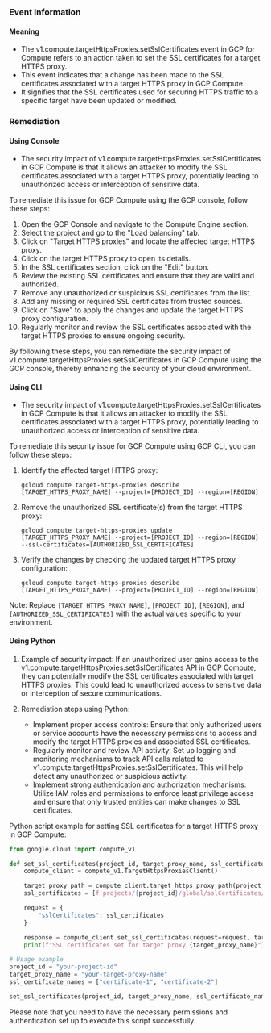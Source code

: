 
### Event Information

#### Meaning

- The v1.compute.targetHttpsProxies.setSslCertificates event in GCP for Compute refers to an action taken to set the SSL certificates for a target HTTPS proxy.
- This event indicates that a change has been made to the SSL certificates associated with a target HTTPS proxy in GCP Compute.
- It signifies that the SSL certificates used for securing HTTPS traffic to a specific target have been updated or modified.

### Remediation

#### Using Console

- The security impact of v1.compute.targetHttpsProxies.setSslCertificates in GCP Compute is that it allows an attacker to modify the SSL certificates associated with a target HTTPS proxy, potentially leading to unauthorized access or interception of sensitive data.

To remediate this issue for GCP Compute using the GCP console, follow these steps:

1. Open the GCP Console and navigate to the Compute Engine section.
2. Select the project and go to the "Load balancing" tab.
3. Click on "Target HTTPS proxies" and locate the affected target HTTPS proxy.
4. Click on the target HTTPS proxy to open its details.
5. In the SSL certificates section, click on the "Edit" button.
6. Review the existing SSL certificates and ensure that they are valid and authorized.
7. Remove any unauthorized or suspicious SSL certificates from the list.
8. Add any missing or required SSL certificates from trusted sources.
9. Click on "Save" to apply the changes and update the target HTTPS proxy configuration.
10. Regularly monitor and review the SSL certificates associated with the target HTTPS proxies to ensure ongoing security.

By following these steps, you can remediate the security impact of v1.compute.targetHttpsProxies.setSslCertificates in GCP Compute using the GCP console, thereby enhancing the security of your cloud environment.

#### Using CLI

- The security impact of v1.compute.targetHttpsProxies.setSslCertificates in GCP Compute is that it allows an attacker to modify the SSL certificates associated with a target HTTPS proxy, potentially leading to unauthorized access or interception of sensitive data.

To remediate this security issue for GCP Compute using GCP CLI, you can follow these steps:

1. Identify the affected target HTTPS proxy:
   ```
   gcloud compute target-https-proxies describe [TARGET_HTTPS_PROXY_NAME] --project=[PROJECT_ID] --region=[REGION]
   ```

2. Remove the unauthorized SSL certificate(s) from the target HTTPS proxy:
   ```
   gcloud compute target-https-proxies update [TARGET_HTTPS_PROXY_NAME] --project=[PROJECT_ID] --region=[REGION] --ssl-certificates=[AUTHORIZED_SSL_CERTIFICATES]
   ```

3. Verify the changes by checking the updated target HTTPS proxy configuration:
   ```
   gcloud compute target-https-proxies describe [TARGET_HTTPS_PROXY_NAME] --project=[PROJECT_ID] --region=[REGION]
   ```

Note: Replace `[TARGET_HTTPS_PROXY_NAME]`, `[PROJECT_ID]`, `[REGION]`, and `[AUTHORIZED_SSL_CERTIFICATES]` with the actual values specific to your environment.

#### Using Python

1. Example of security impact: If an unauthorized user gains access to the v1.compute.targetHttpsProxies.setSslCertificates API in GCP Compute, they can potentially modify the SSL certificates associated with target HTTPS proxies. This could lead to unauthorized access to sensitive data or interception of secure communications.

2. Remediation steps using Python:
   - Implement proper access controls: Ensure that only authorized users or service accounts have the necessary permissions to access and modify the target HTTPS proxies and associated SSL certificates.
   - Regularly monitor and review API activity: Set up logging and monitoring mechanisms to track API calls related to v1.compute.targetHttpsProxies.setSslCertificates. This will help detect any unauthorized or suspicious activity.
   - Implement strong authentication and authorization mechanisms: Utilize IAM roles and permissions to enforce least privilege access and ensure that only trusted entities can make changes to SSL certificates.

Python script example for setting SSL certificates for a target HTTPS proxy in GCP Compute:

```python
from google.cloud import compute_v1

def set_ssl_certificates(project_id, target_proxy_name, ssl_certificate_names):
    compute_client = compute_v1.TargetHttpsProxiesClient()

    target_proxy_path = compute_client.target_https_proxy_path(project_id, target_proxy_name)
    ssl_certificates = [f'projects/{project_id}/global/sslCertificates/{cert_name}' for cert_name in ssl_certificate_names]

    request = {
        "sslCertificates": ssl_certificates
    }

    response = compute_client.set_ssl_certificates(request=request, target_https_proxy=target_proxy_path)
    print(f"SSL certificates set for target proxy {target_proxy_name}")

# Usage example
project_id = "your-project-id"
target_proxy_name = "your-target-proxy-name"
ssl_certificate_names = ["certificate-1", "certificate-2"]

set_ssl_certificates(project_id, target_proxy_name, ssl_certificate_names)
```
Please note that you need to have the necessary permissions and authentication set up to execute this script successfully.

